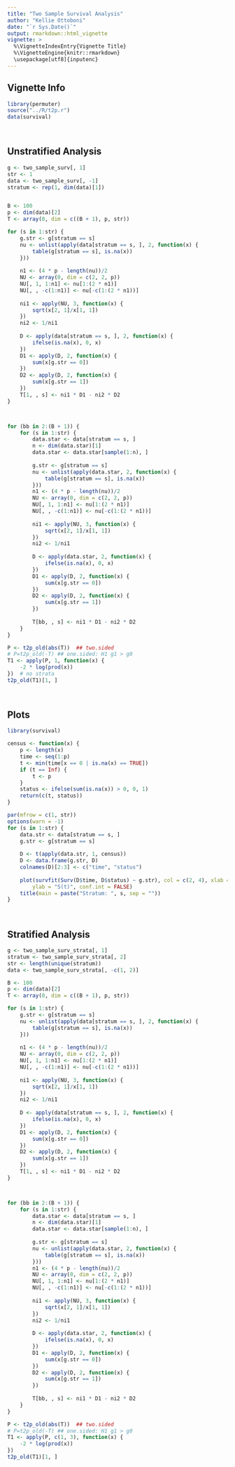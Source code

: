 ```yaml
---
title: "Two Sample Survival Analysis"
author: "Kellie Ottoboni"
date: "`r Sys.Date()`"
output: rmarkdown::html_vignette
vignette: >
  %\VignetteIndexEntry{Vignette Title}
  %\VignetteEngine{knitr::rmarkdown}
  \usepackage[utf8]{inputenc}
---
```



## Vignette Info

```r
library(permuter)
source("../R/t2p.r")
data(survival)

 


```

## Unstratified Analysis

```r
g <- two_sample_surv[, 1]
str <- 1
data <- two_sample_surv[, -1]
stratum <- rep(1, dim(data)[1])


B <- 100
p <- dim(data)[2]
T <- array(0, dim = c((B + 1), p, str))

for (s in 1:str) {
    g.str <- g[stratum == s]
    nu <- unlist(apply(data[stratum == s, ], 2, function(x) {
        table(g[stratum == s], is.na(x))
    }))
    
    n1 <- (4 * p - length(nu))/2
    NU <- array(0, dim = c(2, 2, p))
    NU[, 1, 1:n1] <- nu[1:(2 * n1)]
    NU[, , -c(1:n1)] <- nu[-c(1:(2 * n1))]
    
    ni1 <- apply(NU, 3, function(x) {
        sqrt(x[2, 1]/x[1, 1])
    })
    ni2 <- 1/ni1
    
    D <- apply(data[stratum == s, ], 2, function(x) {
        ifelse(is.na(x), 0, x)
    })
    D1 <- apply(D, 2, function(x) {
        sum(x[g.str == 0])
    })
    D2 <- apply(D, 2, function(x) {
        sum(x[g.str == 1])
    })
    T[1, , s] <- ni1 * D1 - ni2 * D2
}



for (bb in 2:(B + 1)) {
    for (s in 1:str) {
        data.star <- data[stratum == s, ]
        n <- dim(data.star)[1]
        data.star <- data.star[sample(1:n), ]
        
        g.str <- g[stratum == s]
        nu <- unlist(apply(data.star, 2, function(x) {
            table(g[stratum == s], is.na(x))
        }))
        n1 <- (4 * p - length(nu))/2
        NU <- array(0, dim = c(2, 2, p))
        NU[, 1, 1:n1] <- nu[1:(2 * n1)]
        NU[, , -c(1:n1)] <- nu[-c(1:(2 * n1))]
        
        ni1 <- apply(NU, 3, function(x) {
            sqrt(x[2, 1]/x[1, 1])
        })
        ni2 <- 1/ni1
        
        D <- apply(data.star, 2, function(x) {
            ifelse(is.na(x), 0, x)
        })
        D1 <- apply(D, 2, function(x) {
            sum(x[g.str == 0])
        })
        D2 <- apply(D, 2, function(x) {
            sum(x[g.str == 1])
        })
        
        T[bb, , s] <- ni1 * D1 - ni2 * D2
    }
}

P <- t2p_old(abs(T))  ## two.sided
# P=t2p_old(-T) ## one.sided: H1 g1 > g0
T1 <- apply(P, 1, function(x) {
    -2 * log(prod(x))
})  # no strata 
t2p_old(T1)[1, ]

 


```

## Plots
```r
library(survival)

census <- function(x) {
    p <- length(x)
    time <- seq(1:p)
    t <- min(time[x == 0 | is.na(x) == TRUE])
    if (t == Inf) {
        t <- p
    }
    status <- ifelse(sum(is.na(x)) > 0, 0, 1)
    return(c(t, status))
}

par(mfrow = c(1, str))
options(warn = -1)
for (s in 1:str) {
    data.str <- data[stratum == s, ]
    g.str <- g[stratum == s]
    
    D <- t(apply(data.str, 1, census))
    D <- data.frame(g.str, D)
    colnames(D)[2:3] <- c("time", "status")
    
    plot(survfit(Surv(D$time, D$status) ~ g.str), col = c(2, 4), xlab = "Time", 
        ylab = "S(t)", conf.int = FALSE)
    title(main = paste("Stratum: ", s, sep = ""))
}

 


```

## Stratified Analysis

```r
g <- two_sample_surv_strata[, 1]
stratum <- two_sample_surv_strata[, 2]
str <- length(unique(stratum))
data <- two_sample_surv_strata[, -c(1, 2)]

B <- 100
p <- dim(data)[2]
T <- array(0, dim = c((B + 1), p, str))

for (s in 1:str) {
    g.str <- g[stratum == s]
    nu <- unlist(apply(data[stratum == s, ], 2, function(x) {
        table(g[stratum == s], is.na(x))
    }))
    
    n1 <- (4 * p - length(nu))/2
    NU <- array(0, dim = c(2, 2, p))
    NU[, 1, 1:n1] <- nu[1:(2 * n1)]
    NU[, , -c(1:n1)] <- nu[-c(1:(2 * n1))]
    
    ni1 <- apply(NU, 3, function(x) {
        sqrt(x[2, 1]/x[1, 1])
    })
    ni2 <- 1/ni1
    
    D <- apply(data[stratum == s, ], 2, function(x) {
        ifelse(is.na(x), 0, x)
    })
    D1 <- apply(D, 2, function(x) {
        sum(x[g.str == 0])
    })
    D2 <- apply(D, 2, function(x) {
        sum(x[g.str == 1])
    })
    T[1, , s] <- ni1 * D1 - ni2 * D2
}



for (bb in 2:(B + 1)) {
    for (s in 1:str) {
        data.star <- data[stratum == s, ]
        n <- dim(data.star)[1]
        data.star <- data.star[sample(1:n), ]
        
        g.str <- g[stratum == s]
        nu <- unlist(apply(data.star, 2, function(x) {
            table(g[stratum == s], is.na(x))
        }))
        n1 <- (4 * p - length(nu))/2
        NU <- array(0, dim = c(2, 2, p))
        NU[, 1, 1:n1] <- nu[1:(2 * n1)]
        NU[, , -c(1:n1)] <- nu[-c(1:(2 * n1))]
        
        ni1 <- apply(NU, 3, function(x) {
            sqrt(x[2, 1]/x[1, 1])
        })
        ni2 <- 1/ni1
        
        D <- apply(data.star, 2, function(x) {
            ifelse(is.na(x), 0, x)
        })
        D1 <- apply(D, 2, function(x) {
            sum(x[g.str == 0])
        })
        D2 <- apply(D, 2, function(x) {
            sum(x[g.str == 1])
        })
        
        T[bb, , s] <- ni1 * D1 - ni2 * D2
    }
}

P <- t2p_old(abs(T))  ## two.sided
# P=t2p_old(-T) ## one.sided: H1 g1 > g0
T1 <- apply(P, c(1, 3), function(x) {
    -2 * log(prod(x))
})
t2p_old(T1)[1, ]

 


```